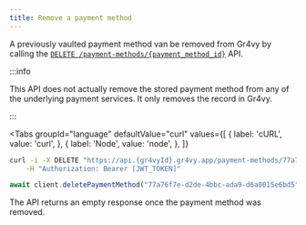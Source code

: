 ```yaml
---
title: Remove a payment method
---
```



A previously vaulted payment method van be removed from Gr4vy by calling the
[`DELETE /payment-methods/{payment_method_id}`][api] API.

:::info

This API does not actually remove the stored payment method from any of the
underlying payment services. It only removes the record in Gr4vy.

:::

<Tabs
  groupId="language"
  defaultValue="curl"
  values={[
    { label: 'cURL', value: 'curl', },
    { label: 'Node', value: 'node', },
  ]}
>
  <TabItem value="curl">

```bash
curl -i -X DELETE "https://api.{gr4vyId}.gr4vy.app/payment-methods/77a76f7e-d2de-4bbc-ada9-d6a0015e6bd5" \
    -H "Authorization: Bearer [JWT_TOKEN]"
```

  </TabItem>
  <TabItem value="node">

```js
await client.deletePaymentMethod("77a76f7e-d2de-4bbc-ada9-d6a0015e6bd5");
```

  </TabItem>
</Tabs>

The API returns an empty response once the payment method was removed.

[api]: /reference#operation/delete-payment-method
